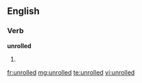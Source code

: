 ==English==

===Verb===
'''unrolled'''

# {{past of|unroll}}

[[fr:unrolled]]
[[mg:unrolled]]
[[te:unrolled]]
[[vi:unrolled]]